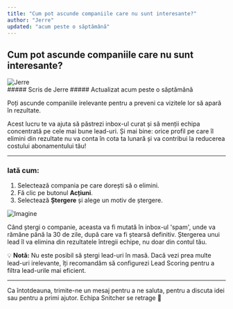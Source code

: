 ```yaml
---
title: "Cum pot ascunde companiile care nu sunt interesante?"
author: "Jerre"
updated: "acum peste o săptămână"
---
```


## Cum pot ascunde companiile care nu sunt interesante?

<div className="flex gap-2 items-center">
  <img
    src="https://static.intercomassets.com/avatars/40541/square_128/social_media_icon_-_2023_01_20_Snitcher_-_Studio_Gijs_de_Koning_-_5246_%281%29-1676632880.jpg"
    alt="Jerre"
    className="rounded-full"
    width={36}
    height={36}
  />
  <div>
    ##### Scris de Jerre  
    ##### Actualizat acum peste o săptămână
  </div>
</div>

Poți ascunde companiile irelevante pentru a preveni ca vizitele lor să apară în rezultate.

Acest lucru te va ajuta să păstrezi inbox-ul curat și să menții echipa concentrată pe cele mai bune lead-uri. Și mai bine: orice profil pe care îl elimini din rezultate nu va conta în cota ta lunară și va contribui la reducerea costului abonamentului tău!

---

### Iată cum:

1. Selectează compania pe care dorești să o elimini.
2. Fă clic pe butonul **Acțiuni**.
3. Selectează **Ștergere** și alege un motiv de ștergere.

![Imagine](https://downloads.intercomcdn.com/i/o/900431584/1f59e1b8ca6d7f306ab4711b/CleanShot+2023-12-04+at+17.11.11%402x.png?expires=1728864000&signature=ca95ce41014693f2e3cf2f03c924c6548c7a0c99d5c713a9a749826944324add&req=fSAnEsp%2FmIlbFb4f3HP0gFs6EjLKN3idWtksDj%2Bxo4Q%2BQYaVRqbr5l14b3xE%0AfIJFCl8jxjf6ezaeRA%3D%3D%0A )

Când ștergi o companie, aceasta va fi mutată în inbox-ul 'spam', unde va rămâne până la 30 de zile, după care va fi ștearsă definitiv. Ștergerea unui lead îl va elimina din rezultatele întregii echipe, nu doar din contul tău.

💡 **Notă:** Nu este posibil să ștergi lead-uri în masă. Dacă vezi prea multe lead-uri irelevante, îți recomandăm să configurezi Lead Scoring pentru a filtra lead-urile mai eficient.

---

Ca întotdeauna, trimite-ne un mesaj pentru a ne saluta, pentru a discuta idei sau pentru a primi ajutor. Echipa Snitcher se retrage 👋
